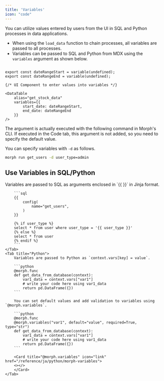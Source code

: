 ```yaml
---
title: 'Variables'
icon: "code"
---
```


You can utilize values entered by users from the UI in SQL and Python processes in data applications.

- When using the `load_data` function to chain processes, all variables are passed to all processes.
- Variables can be passed to SQL and Python from MDX using the `variables` argument as shown below.

```tsx

export const dateRangeStart = variable(undefined);
export const dateRangeEnd = variable(undefined);

{/* UI Component to enter values into variables */}

<DataTable
	alias="get_stock_data"
	variables={{
		start_date: dateRangeStart,
		end_date: dateRangeEnd
	}}
/>

```

The argument is actually executed with the following command in Morph's CLI.
If executed in the Code tab, this argument is not added, so you need to specify the default value.

You can specify variables with `-d` as follows.

```bash Shell
morph run get_users -d user_type=admin
```

## Use Variables in SQL/Python

<Tabs>
	<Tab title="SQL">
		Variables are passed to SQL as arguments enclosed in `{{ }}` in Jinja format.

		```sql
		{{
			config(
				name="get_users",
			)
		}}

		{% if user_type %}
		select * from user where user_type = '{{ user_type }}'
		{% else %}
		select * from user
		{% endif %}
		```
	</Tab>
	<Tab title="Python">
		Variables are passed to Python as `context.vars[key] = value`.

		```python
		@morph.func
		def get_data_from_database(context):
			var1_data = context.vars["var1"]
			# write your code here using var1_data
			return pd.DataFrame({})
		```

		You can set default values and add validation to variables using `@morph.variables`.

		```python
		@morph.func
		@morph.variables("var1", default="value", required=True, type="str")
		def get_data_from_database(context):
			var1_data = context.vars["var1"]
			# write your code here using var1_data
			return pd.DataFrame({})
		```

		<Card title="@morph.variables" icon="link" href="/reference/ja/python/morph-variables">
		<></>
		</Card>
	</Tab>
</Tabs>
